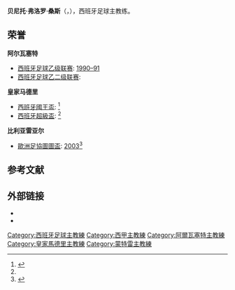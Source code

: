 {{Expand language|1=en|time=2021-03-01T14:23:11+00:00}}
{{NoteTA
|G1=足球
|G2=UEFA
|G3=西甲
}}
{{Infobox football biography
| name = 贝尼托·弗洛罗
| image = Floro - Benito.jpg
| image_size = 200px
| caption = 
| fullname = 贝尼托·弗洛罗·桑斯<br>Benito Floro Sanz
| birth_date = {{birth date and age|1952|6|2|df=y}}
| birth_place = {{ESP}}[[希洪|希洪]]
| death_date = 
| currentclub = 
| manageryears1 = 1978–1980 | managerclubs1 = Silla
| manageryears2 = 1980–1983 | managerclubs2 = {{tsl|en|Torrent CF||Torrent}}
| manageryears3 = 1983–1984 | managerclubs3 = [[德尼亚体育俱乐部|德尼亚]]
| manageryears4 = 1984–1985 | managerclubs4 = [[甘迪亚足球俱乐部|甘迪亚]]
| manageryears5 = 1985–1986 | managerclubs5 = {{tsl|en|UD Alzira||Alzira}}
| manageryears6 = 1986–1987 | managerclubs6 = [[翁蒂年特足球俱乐部|翁蒂年特]]
| manageryears7 = 1987–1988 | managerclubs7 = [[哈蒂瓦奥林匹克体育俱乐部|哈蒂瓦奥林匹克]]
| manageryears8 = 1988–1989 | managerclubs8 = [[比利亞雷阿爾足球俱樂部|比利亞雷阿爾]]
| manageryears9 = 1989–1992 | managerclubs9 = [[阿爾巴塞特足球會|阿爾巴塞特]] 
| manageryears10 = 1992–1994 | managerclubs10 = [[皇家马德里足球俱乐部|皇家马德里]] 
| manageryears11 = 1994–1996 | managerclubs11 = [[阿爾巴塞特足球會|阿爾巴塞特]] 
| manageryears12 = 1996–1997 | managerclubs12 = [[希洪體育|希洪體育]]
| manageryears13 = 1998 | managerclubs13 = [[神戶勝利船|神戶勝利船]]
| manageryears14 = 1999–2001 | managerclubs14 = [[蒙特雷足球俱乐部|蒙特雷]]
| manageryears15 = 2002–2004 | managerclubs15 = [[比利亞雷阿爾足球俱樂部|比利亞雷阿爾]]
| manageryears16 = 2004 | managerclubs16 = [[皇家馬略卡體育會|馬略卡]]
| manageryears17 = 2009 | managerclubs17 = [[巴塞罗那体育俱乐部|巴塞罗那体育]]
| manageryears18 = 2012 | managerclubs18 = {{tsl|en|Wydad AC||WAC}}
| manageryears19 = 2013–2016 | managerclubs19 = [[加拿大国家足球队|加拿大]]
| manageryears20 = 2016–2017 | managerclubs20 = [[阿拉胡埃伦斯体育俱乐部|阿拉胡埃伦斯]]
}}
'''贝尼托·弗洛罗·桑斯'''（{{lang-es|Benito Floro Sanz}}，{{bd|1952年|6月2日}}），西班牙足球主教练。

==荣誉==
'''阿尔瓦塞特'''
*[[西班牙足球乙级联赛|西班牙足球乙级联赛]]: [[1990年至1991年西班牙足球乙级联赛|1990–91]]
*[[西班牙足球乙二级联赛|西班牙足球乙二级联赛]]: {{tsl|en|1989–90 Segunda División B|1989年至1990年西班牙足球乙二级联赛|1989–90}}

'''皇家马德里'''
*[[西班牙國王盃|西班牙國王盃]]: {{tsl|en|1992–93 Copa del Rey|1992年至1993年西班牙国王杯|1992–93}}<ref name=RM>{{cite news|url=https://as.com/futbol/2017/08/14/internacional/1502706428_227776.html|title=¿Qué fue de Benito Floro?|trans-title=What happened to Benito Floro?|newspaper=Diario AS|first=Daniel|last=León|language=es|date=14 August 2017|access-date=26 October 2017|archive-date=2020-05-06|archive-url=https://web.archive.org/web/20200506075435/https://as.com/futbol/2017/08/14/internacional/1502706428_227776.html|dead-url=no}}</ref>
*[[西班牙超級盃|西班牙超級盃]]: {{tsl|en|1993 Supercopa de España|1993年西班牙超级杯|1993}}<ref name=RM/>

'''比利亚雷亚尔'''
*[[歐洲足協圖圖盃|歐洲足協圖圖盃]]: [[2003年歐洲足協圖圖盃|2003]]<ref>{{cite web|url=http://www.rsssf.com/tablesu/uic03.html|title=UEFA Intertoto Cup 2003|publisher=[[RSSSF|RSSSF]]|first=Karel|last=Stokkermans|access-date=24 February 2021|archive-date=2006-07-18|archive-url=https://web.archive.org/web/20060718050738/http://www.rsssf.com/tablesu/uic03.html|dead-url=no}}</ref>

==参考文献==
{{reflist}}

==外部链接==
*{{BDFutbol manager|3016}}
*{{J.League manager}}

{{DEFAULTSORT:Floro, Benito}}
[[Category:西班牙足球主教練|Category:西班牙足球主教練]]
[[Category:西甲主教練|Category:西甲主教練]]
[[Category:阿爾瓦塞特主教練|Category:阿爾瓦塞特主教練]]
[[Category:皇家馬德里主教練|Category:皇家馬德里主教練]]
[[Category:蒙特雷主教練|Category:蒙特雷主教練]]
